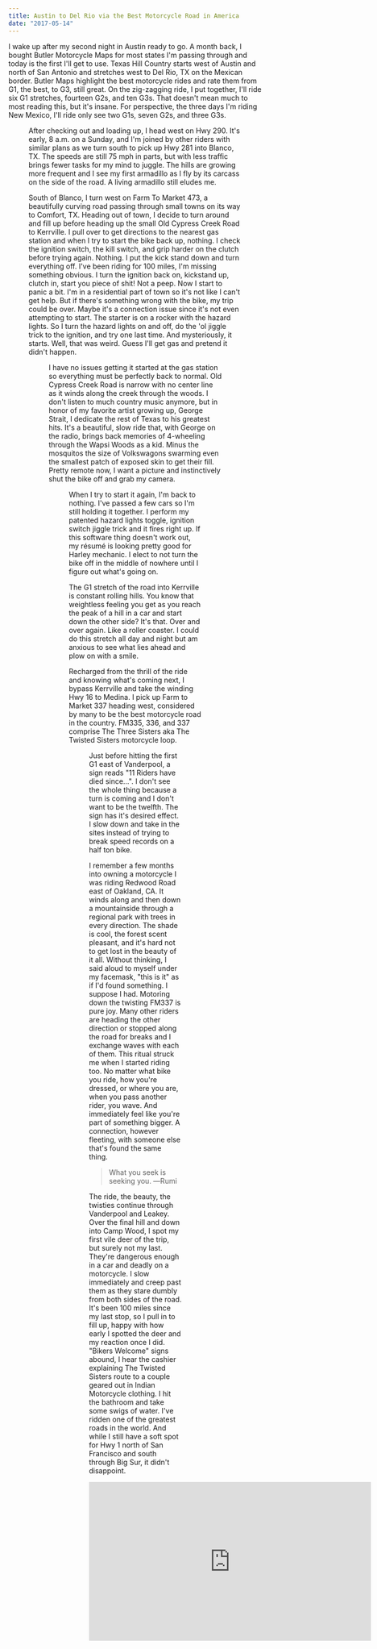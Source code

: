 ```yaml
---
title: Austin to Del Rio via the Best Motorcycle Road in America
date: "2017-05-14"
---
```


I wake up after my second night in Austin ready to go. A month back, I bought Butler Motorcycle Maps for most states I'm passing through and today is the first I'll get to use. Texas Hill Country starts west of Austin and north of San Antonio and stretches west to Del Rio, TX on the Mexican border. Butler Maps highlight the best motorcycle rides and rate them from G1, the best, to G3, still great. On the zig-zagging ride, I put together, I'll ride six G1 stretches, fourteen G2s, and ten G3s. That doesn't mean much to most reading this, but it's insane. For perspective, the three days I'm riding New Mexico, I'll ride only see two G1s, seven G2s, and three G3s.

<Figure caption="Austin to Del Rio. 271 miles." id="day-8" />

After checking out and loading up, I head west on Hwy 290. It's early, 8 a.m. on a Sunday, and I'm joined by other riders with similar plans as we turn south to pick up Hwy 281 into Blanco, TX. The speeds are still 75 mph in parts, but with less traffic brings fewer tasks for my mind to juggle. The hills are growing more frequent and I see my first armadillo as I fly by its carcass on the side of the road. A living armadillo still eludes me.

South of Blanco, I turn west on Farm To Market 473, a beautifully curving road passing through small towns on its way to Comfort, TX. Heading out of town, I decide to turn around and fill up before heading up the small Old Cypress Creek Road to Kerrville. I pull over to get directions to the nearest gas station and when I try to start the bike back up, nothing. I check the ignition switch, the kill switch, and grip harder on the clutch before trying again. Nothing. I put the kick stand down and turn everything off. I've been riding for 100 miles, I'm missing something obvious. I turn the ignition back on, kickstand up, clutch in, start you piece of shit! Not a peep. Now I start to panic a bit. I'm in a residential part of town so it's not like I can't get help. But if there's something wrong with the bike, my trip could be over. Maybe it's a connection issue since it's not even attempting to start. The starter is on a rocker with the hazard lights. So I turn the hazard lights on and off, do the 'ol jiggle trick to the ignition, and try one last time. And mysteriously, it starts. Well, that was weird. Guess I'll get gas and pretend it didn't happen.

<Figure caption="Highway to Hell" id="fm666" />

I have no issues getting it started at the gas station so everything must be perfectly back to normal. Old Cypress Creek Road is narrow with no center line as it winds along the creek through the woods. I don't listen to much country music anymore, but in honor of my favorite artist growing up, George Strait, I dedicate the rest of Texas to his greatest hits. It's a beautiful, slow ride that, with George on the radio, brings back memories of 4-wheeling through the Wapsi Woods as a kid. Minus the mosquitos the size of Volkswagons swarming even the smallest patch of exposed skin to get their fill. Pretty remote now, I want a picture and instinctively shut the bike off and grab my camera.

<Figure caption="Over the river and through the woods" id="through-the-woods" />

When I try to start it again, I'm back to nothing. I've passed a few cars so I'm still holding it together. I perform my patented hazard lights toggle, ignition switch jiggle trick and it fires right up. If this software thing doesn't work out, my résumé is looking pretty good for Harley mechanic. I elect to not turn the bike off in the middle of nowhere until I figure out what's going on.

The G1 stretch of the road into Kerrville is constant rolling hills. You know that weightless feeling you get as you reach the peak of a hill in a car and start down the other side? It's that. Over and over again. Like a roller coaster. I could do this stretch all day and night but am anxious to see what lies ahead and plow on with a smile.

Recharged from the thrill of the ride and knowing what's coming next, I bypass Kerrville and take the winding Hwy 16 to Medina. I pick up Farm to Market 337 heading west, considered by many to be the best motorcycle road in the country. FM335, 336, and 337 comprise The Three Sisters aka The Twisted Sisters motorcycle loop.

<Figure
  caption="Butler Map of Texas Hill Country. See all those bright yellow G1s? They form The Twisted Sisters loop"
  id="butler-map"
/>

Just before hitting the first G1 east of Vanderpool, a sign reads "11 Riders have died since…". I don't see the whole thing because a turn is coming and I don't want to be the twelfth. The sign has it's desired effect. I slow down and take in the sites instead of trying to break speed records on a half ton bike.

I remember a few months into owning a motorcycle I was riding Redwood Road east of Oakland, CA. It winds along and then down a mountainside through a regional park with trees in every direction. The shade is cool, the forest scent pleasant, and it's hard not to get lost in the beauty of it all. Without thinking, I said aloud to myself under my facemask, "this is it" as if I'd found something. I suppose I had. Motoring down the twisting FM337 is pure joy. Many other riders are heading the other direction or stopped along the road for breaks and I exchange waves with each of them. This ritual struck me when I started riding too. No matter what bike you ride, how you're dressed, or where you are, when you pass another rider, you wave. And immediately feel like you're part of something bigger. A connection, however fleeting, with someone else that's found the same thing.

> What you seek is seeking you. ―Rumi

The ride, the beauty, the twisties continue through Vanderpool and Leakey. Over the final hill and down into Camp Wood, I spot my first vile deer of the trip, but surely not my last. They're dangerous enough in a car and deadly on a motorcycle. I slow immediately and creep past them as they stare dumbly from both sides of the road. It's been 100 miles since my last stop, so I pull in to fill up, happy with how early I spotted the deer and my reaction once I did. "Bikers Welcome" signs abound, I hear the cashier explaining The Twisted Sisters route to a couple geared out in Indian Motorcycle clothing. I hit the bathroom and take some swigs of water. I've ridden one of the greatest roads in the world. And while I still have a soft spot for Hwy 1 north of San Francisco and south through Big Sur, it didn't disappoint.

<div className="resp-container">
  <iframe
    className="resp-iframe"
    width="560"
    height="315"
    src="https://www.youtube.com/embed/cQFcd39BTdI"
    frameBorder="0"
    allow="accelerometer; autoplay; encrypted-media; gyroscope; picture-in-picture"
    allowFullScreen
    title="Motomerica"
  />
</div>

Riding The Twisted Sisters, considered the greatest motorcycle loop in the country.

From Camp Wood, it's a quick 80 miles though still beautiful but straighter roads into Del Rio. My body is holding up great so far, but on this final stretch, my right knee starts to ache. The Harley has crash bars on the front so if you go down, the weight of the bike doesn't land on your leg. I stretch my leg straight out and rest it on top, a move just yesterday I was too scared to do. My confidence on this beast is improving. I also haven't had issues starting it since Cyprus Creek Road.

Del Rio is a border town of 40,000 and is home to Laughlin Airforce Base, it's number one employer. The U.S. Border Patrol is the number two employer. From Orlando to Austin, I've only seen a handful of cops. From Kerrville to Del Rio, between border patrol and police, I see maybe 15. I swing in to fill up on gas and head to Motel 6, nothing but the best accommodations.

<Figure caption="I spend a lot of time at gas stations" id="tank-reflection" />

It's 1:30 p.m. and there's a Whataburger next door to my motel. "Dreams do come true", I think. I've only had it once before, at 2 a.m. after a night out in Austin, and remember how delicious it was. I shower and head over, only to be completely disappointed with my meal. It seems 2 a.m. after many beers is the only acceptable time to eat here. There aren't any interesting places nearby and I'm mentally tired from the ride. So I grab a 6-pack of Goose Island IPA, strangely all over around here, and head back to my comfortably chilled room.

It's Mother's Day, so I call my dearest mother and let her know I might be without cell service tomorrow as I head to Big Bend National Park. I get some writing done and watch the first TV of the trip for a half hour before going to sleep. After a ride like today and hearing about west Texas from others, I imagine a bland morning until I hit Big Bend. Little do I know it will be my favorite ride so far.
